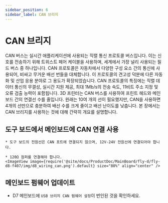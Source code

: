 ```yaml
---
sidebar_position: 6
sidebar_label: CAN 브리지
---
```






# CAN 브리지

CAN 버스는 실시간 애플리케이션에 사용되는 직렬 통신 프로토콜 버스입니다. 이는 신호를 전송하기 위해 트위스트 페어 케이블을 사용하며, 세계에서 가장 널리 사용되는 필드 버스 중 하나입니다. CAN 프로토콜은 자동차에서 다양한 구성 요소 간의 통신에 사용되어, 비싸고 무거운 배선 번들을 대체합니다. 이 프로토콜의 견고성 덕분에 다른 자동화 및 산업 응용 분야로 그 용도가 확장되었습니다. CAN 프로토콜의 특징에는 직렬 데이터 통신의 무결성, 실시간 지원 제공, 최대 1Mb/s의 전송 속도, 11비트 주소 지정 및 오류 검출 능력이 포함됩니다.
3D 프린터는 CAN 버스를 사용하여 프린트 헤드와 메인보드 간의 연결선 수를 줄입니다. 원래는 10여 개의 선이 필요했지만, CAN을 사용하면 4개의 선만으로 충분하여 배선 수를 크게 줄이고 배선 난이도를 낮춥니다.
본 장에서는 CAN 브리지를 사용하는 것에 대해 간략히 개요를 설명합니다.

## 도구 보드에서 메인보드에 CAN 연결 사용

    * 도구 보드의 전원선은 CAN 포트에 연결되지 않으며, 12V-24V 전원선에 연결되어야 합니다.

    * 120Ω 점퍼를 연결해야 합니다.
    <ImageView image={require('@site/docs/ProductDoc/MainBoard/fly-d/fly-d8-f407/img/d8_wiring_can.png').default} size="80%" align="center" />

## 메인보드 펌웨어 업데이트

* D7 메인보드에 `USB 브리지 CAN 펌웨어 설정`이 번인된 것을 확인하세요.


    <GetCanbusUUID />